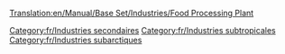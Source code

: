 [[Translation:en/Manual/Base Set/Industries/Food Processing Plant]]

{{fr/Industries|image=en/Foodprocplant.png|nom=Usine agroalimentaire
|climats=[[fr/Manual/Climat#Subtropical|Subtropical]], [[fr/Manual/Climat#Subarctique|Subarctique]].
|accepte=[[fr/Manual/Base Set/Cargos/Bétail|Bétail]], [[fr/Manual/Base Set/Cargos/Blé|Blé]] (climat subarctique seulement), [[fr/Manual/Base Set/Cargos/Fruits|Fruits]], [[fr/Manual/Base Set/Cargos/Maïs|Maïs]] (climat subtropical uniquement)
|produit=[[fr/Manual/Base Set/Cargos/Nourriture|Nourriture]]
|notes=Absent des climats [[fr/Manual/Climat#Tempéré|tempérés]]. La nourriture est requise pour les villes au-dessus de la limite de neige, dans un climat subarctique. Dans un climat subtropical, la nourriture et l'eau sont nécessaires pour que les villes dans le désert croissent.
}}

[[Category:fr/Industries secondaires]]
[[Category:fr/Industries subtropicales]]
[[Category:fr/Industries subarctiques]]